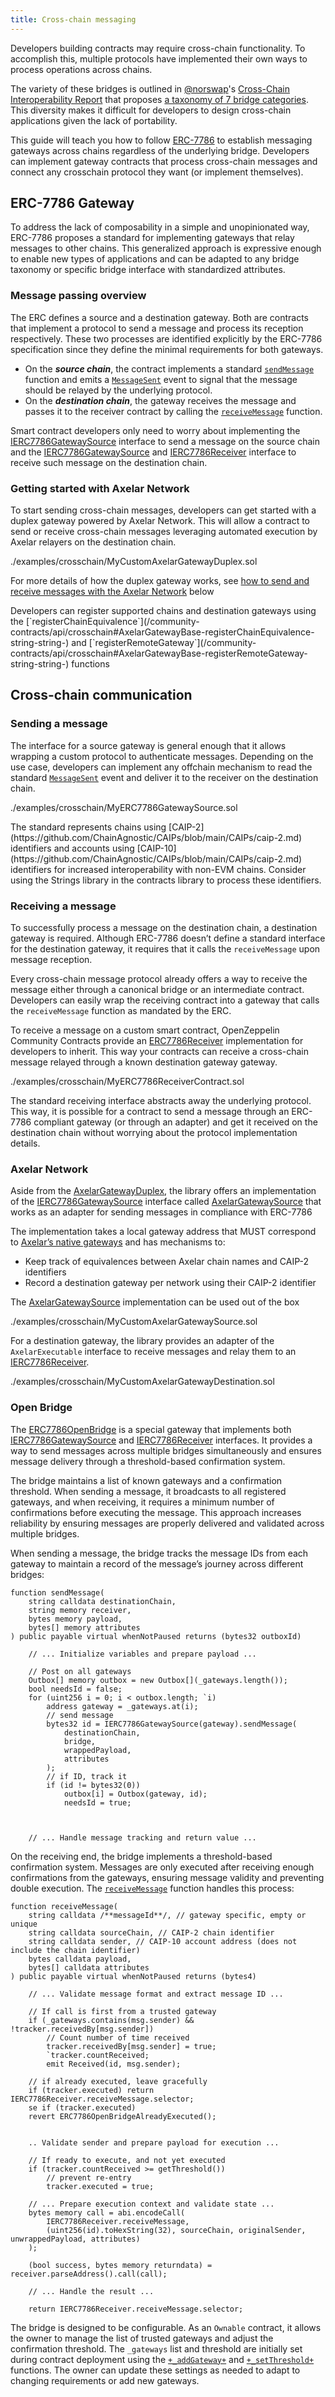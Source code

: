```yaml
---
title: Cross-chain messaging
---
```


Developers building contracts may require cross-chain functionality. To accomplish this, multiple protocols have implemented their own ways to process operations across chains.

The variety of these bridges is outlined in [@norswap](https://x.com/norswap)'s [Cross-Chain Interoperability Report](https://github.com/0xFableOrg/xchain/blob/master/README.md) that proposes [a taxonomy of 7 bridge categories](https://github.com/0xFableOrg/xchain/blob/master/README.md#bridge-taxonomy). This diversity makes it difficult for developers to design cross-chain applications given the lack of portability.

This guide will teach you how to follow [ERC-7786](https://eips.ethereum.org/EIPS/eip-7786) to establish messaging gateways across chains regardless of the underlying bridge. Developers can implement gateway contracts that process cross-chain messages and connect any crosschain protocol they want (or implement themselves).

## ERC-7786 Gateway

To address the lack of composability in a simple and unopinionated way, ERC-7786 proposes a standard for implementing gateways that relay messages to other chains. This generalized approach is expressive enough to enable new types of applications and can be adapted to any bridge taxonomy or specific bridge interface with standardized attributes.

### Message passing overview

The ERC defines a source and a destination gateway. Both are contracts that implement a protocol to send a message and process its reception respectively. These two processes are identified explicitly by the ERC-7786 specification since they define the minimal requirements for both gateways.

* On the ***source chain***, the contract implements a standard [`sendMessage`](/community-contracts/api/crosschain#AxelarGatewaySource-sendMessage-bytes-bytes-bytes---) function and emits a [`MessageSent`](/community-contracts/api/crosschain#AxelarGatewaySource-MessageSent-bytes32-string-string-bytes-bytes---) event to signal that the message should be relayed by the underlying protocol.
* On the ***destination chain***, the gateway receives the message and passes it to the receiver contract by calling the [`receiveMessage`](/community-contracts/api/crosschain#ERC7786Receiver-receiveMessage-bytes32-bytes-bytes-) function.

Smart contract developers only need to worry about implementing the [IERC7786GatewaySource](/community-contracts/api/crosschain#IERC7786GatewaySource) interface to send a message on the source chain and the [IERC7786GatewaySource](/community-contracts/api/crosschain#IERC7786GatewaySource) and [IERC7786Receiver](/community-contracts/api/crosschain#IERC7786Receiver) interface to receive such message on the destination chain.

### Getting started with Axelar Network

To start sending cross-chain messages, developers can get started with a duplex gateway powered by Axelar Network. This will allow a contract to send or receive cross-chain messages leveraging automated execution by Axelar relayers on the destination chain.

<include cwd lang='solidity'>./examples/crosschain/MyCustomAxelarGatewayDuplex.sol</include>

For more details of how the duplex gateway works, see [how to send and receive messages with the  Axelar Network](crosschain#axelar_network) below

<Callout>
Developers can register supported chains and destination gateways using the [`registerChainEquivalence`](/community-contracts/api/crosschain#AxelarGatewayBase-registerChainEquivalence-string-string-) and [`registerRemoteGateway`](/community-contracts/api/crosschain#AxelarGatewayBase-registerRemoteGateway-string-string-) functions
</Callout>

## Cross-chain communication

### Sending a message

The interface for a source gateway is general enough that it allows wrapping a custom protocol to authenticate messages. Depending on the use case, developers can implement any offchain mechanism to read the standard [`MessageSent`](/community-contracts/api/crosschain#IERC7786GatewaySource-MessageSent-bytes32-string-string-bytes-bytes---) event and deliver it to the receiver on the destination chain.

<include cwd lang='solidity'>./examples/crosschain/MyERC7786GatewaySource.sol</include>

<Callout>
The standard represents chains using [CAIP-2](https://github.com/ChainAgnostic/CAIPs/blob/main/CAIPs/caip-2.md) identifiers and accounts using [CAIP-10](https://github.com/ChainAgnostic/CAIPs/blob/main/CAIPs/caip-2.md) identifiers for increased interoperability with non-EVM chains. Consider using the Strings library in the contracts library to process these identifiers.
</Callout>

### Receiving a message

To successfully process a message on the destination chain, a destination gateway is required. Although ERC-7786 doesn’t define a standard interface for the destination gateway, it requires that it calls the `receiveMessage` upon message reception.

Every cross-chain message protocol already offers a way to receive the message either through a canonical bridge or an intermediate contract. Developers can easily wrap the receiving contract into a gateway that calls the `receiveMessage` function as mandated by the ERC.

To receive a message on a custom smart contract, OpenZeppelin Community Contracts provide an [ERC7786Receiver](/community-contracts/api/crosschain#ERC7786Receiver) implementation for developers to inherit. This way your contracts can receive a cross-chain message relayed through a known destination gateway gateway.

<include cwd lang='solidity'>./examples/crosschain/MyERC7786ReceiverContract.sol</include>

The standard receiving interface abstracts away the underlying protocol. This way, it is possible for a contract to send a message through an ERC-7786 compliant gateway (or through an adapter) and get it received on the destination chain without worrying about the protocol implementation details.

### Axelar Network

Aside from the [AxelarGatewayDuplex](/community-contracts/api/crosschain#AxelarGatewayDuplex), the library offers an implementation of the [IERC7786GatewaySource](/community-contracts/api/crosschain#IERC7786GatewaySource) interface called [AxelarGatewaySource](/community-contracts/api/crosschain#AxelarGatewaySource) that works as an adapter for sending messages in compliance with ERC-7786

The implementation takes a local gateway address that MUST correspond to [Axelar’s native gateways](https://axelarscan.io/resources/chains?type=evm) and has mechanisms to:

* Keep track of equivalences between Axelar chain names and CAIP-2 identifiers
* Record a destination gateway per network using their CAIP-2 identifier

The [AxelarGatewaySource](/community-contracts/api/crosschain#AxelarGatewaySource) implementation can be used out of the box

<include cwd lang='solidity'>./examples/crosschain/MyCustomAxelarGatewaySource.sol</include>

For a destination gateway, the library provides an adapter of the `AxelarExecutable` interface to receive messages and relay them to an [IERC7786Receiver](/community-contracts/api/crosschain#IERC7786Receiver).

<include cwd lang='solidity'>./examples/crosschain/MyCustomAxelarGatewayDestination.sol</include>

### Open Bridge

The [ERC7786OpenBridge](/community-contracts/api/crosschain#ERC7786OpenBridge) is a special gateway that implements both [IERC7786GatewaySource](/community-contracts/api/crosschain#IERC7786GatewaySource) and [IERC7786Receiver](/community-contracts/api/crosschain#IERC7786Receiver) interfaces. It provides a way to send messages across multiple bridges simultaneously and ensures message delivery through a threshold-based confirmation system.

The bridge maintains a list of known  gateways and a confirmation threshold. When sending a message, it broadcasts to all registered gateways, and when receiving, it requires a minimum number of confirmations before executing the message. This approach increases reliability by ensuring messages are properly delivered and validated across multiple bridges.

When sending a message, the bridge tracks the message IDs from each gateway to maintain a record of the message’s journey across different bridges:

```solidity
function sendMessage(
    string calldata destinationChain,
    string memory receiver,
    bytes memory payload,
    bytes[] memory attributes
) public payable virtual whenNotPaused returns (bytes32 outboxId)

    // ... Initialize variables and prepare payload ...

    // Post on all gateways
    Outbox[] memory outbox = new Outbox[](_gateways.length());
    bool needsId = false;
    for (uint256 i = 0; i < outbox.length; `i)
        address gateway = _gateways.at(i);
        // send message
        bytes32 id = IERC7786GatewaySource(gateway).sendMessage(
            destinationChain,
            bridge,
            wrappedPayload,
            attributes
        );
        // if ID, track it
        if (id != bytes32(0))
            outbox[i] = Outbox(gateway, id);
            needsId = true;



    // ... Handle message tracking and return value ...

```

On the receiving end, the bridge implements a threshold-based confirmation system. Messages are only executed after receiving enough confirmations from the gateways, ensuring message validity and preventing double execution. The [`receiveMessage`](/community-contracts/api/crosschain#ERC7786OpenBridge-receiveMessage-string-string-string-bytes-bytes---) function handles this process:

```solidity
function receiveMessage(
    string calldata /**messageId**/, // gateway specific, empty or unique
    string calldata sourceChain, // CAIP-2 chain identifier
    string calldata sender, // CAIP-10 account address (does not include the chain identifier)
    bytes calldata payload,
    bytes[] calldata attributes
) public payable virtual whenNotPaused returns (bytes4)

    // ... Validate message format and extract message ID ...

    // If call is first from a trusted gateway
    if (_gateways.contains(msg.sender) && !tracker.receivedBy[msg.sender])
        // Count number of time received
        tracker.receivedBy[msg.sender] = true;
        `tracker.countReceived;
        emit Received(id, msg.sender);

    // if already executed, leave gracefully
    if (tracker.executed) return IERC7786Receiver.receiveMessage.selector;
    se if (tracker.executed)
    revert ERC7786OpenBridgeAlreadyExecuted();


    .. Validate sender and prepare payload for execution ...

    // If ready to execute, and not yet executed
    if (tracker.countReceived >= getThreshold())
        // prevent re-entry
        tracker.executed = true;

    // ... Prepare execution context and validate state ...
    bytes memory call = abi.encodeCall(
        IERC7786Receiver.receiveMessage,
        (uint256(id).toHexString(32), sourceChain, originalSender, unwrappedPayload, attributes)
    );

    (bool success, bytes memory returndata) = receiver.parseAddress().call(call);

    // ... Handle the result ...

    return IERC7786Receiver.receiveMessage.selector;

```

The bridge is designed to be configurable. As an `Ownable` contract, it allows the owner to manage the list of trusted gateways and adjust the confirmation threshold. The `_gateways` list and threshold are initially set during contract deployment using the [`+_addGateway+`](/community-contracts/api/crosschain#ERC7786OpenBridge-_addGateway-address-) and [`+_setThreshold+`](/community-contracts/api/crosschain#ERC7786OpenBridge-_setThreshold-uint8-) functions. The owner can update these settings as needed to adapt to changing requirements or add new gateways.
